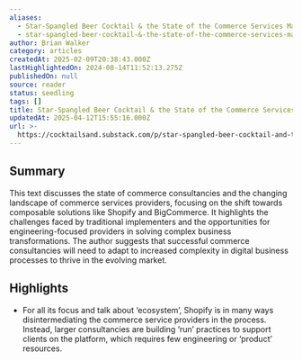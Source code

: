 ```yaml
---
aliases:
  - Star-Spangled Beer Cocktail & the State of the Commerce Services Market
  - star-spangled-beer-cocktail-&-the-state-of-the-commerce-services-market
author: Brian Walker
category: articles
createdAt: 2025-02-09T20:38:43.000Z
lastHighlightedOn: 2024-08-14T11:52:13.275Z
publishedOn: null
source: reader
status: seedling
tags: []
title: Star-Spangled Beer Cocktail & the State of the Commerce Services Market
updatedAt: 2025-04-12T15:55:16.000Z
url: >-
  https://cocktailsand.substack.com/p/star-spangled-beer-cocktail-and-the?utm_source=post-email-title&publication_id=1376386&post_id=146260671&utm_campaign=email-post-title&isFreemail=true&r=og9hp&triedRedirect=true&utm_medium=email
---
```

## Summary

This text discusses the state of commerce consultancies and the changing landscape of commerce services providers, focusing on the shift towards composable solutions like Shopify and BigCommerce. It highlights the challenges faced by traditional implementers and the opportunities for engineering-focused providers in solving complex business transformations. The author suggests that successful commerce consultancies will need to adapt to increased complexity in digital business processes to thrive in the evolving market.

## Highlights

- For all its focus and talk about ‘ecosystem’, Shopify is in many ways disintermediating the commerce service providers in the process. Instead, larger consultancies are building ‘run’ practices to support clients on the platform, which requires few engineering or ‘product’ resources.
